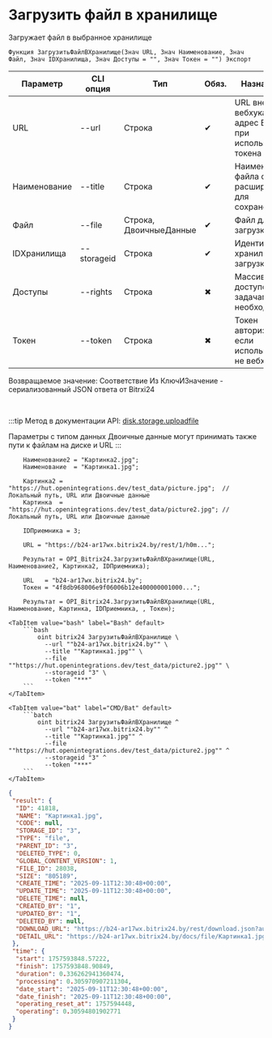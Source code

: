 ﻿---
sidebar_position: 1
description: Загрузить файл в хранилище и другие функции для работы с Bitrix24 в Открытом пакете интеграций - бесплатной open-source библиотеке интеграций для 1С:Предприятие 8, OneScript и CLI
keywords: [1C, 1С, 1С:Предприятие, 1С:Предприятие 8.3, API, Интеграция, Сервисы, Обмен, OneScript, CLI, Bitrix24]
---


# Загрузить файл в хранилище
 Загружает файл в выбранное хранилище



`Функция ЗагрузитьФайлВХранилище(Знач URL, Знач Наименование, Знач Файл, Знач IDХранилища, Знач Доступы = "", Знач Токен = "") Экспорт`

  | Параметр | CLI опция | Тип | Обяз. | Назначение |
  |-|-|-|-|-|
  | URL | --url | Строка | &#x2714; | URL внешнего вебхука или адрес Bitrix24 при использовании токена |
  | Наименование | --title | Строка | &#x2714; | Наименование файла с расширением для сохранения |
  | Файл | --file | Строка, ДвоичныеДанные | &#x2714; | Файл для загрузки |
  | IDХранилища | --storageid | Строка | &#x2714; | Идентификатор хранилища для загрузки |
  | Доступы | --rights | Строка | &#x2716; | Массив доступов по задачам, если необходимо |
  | Токен | --token | Строка | &#x2716; | Токен авторизации, если используется не вебхук |

  
  Возвращаемое значение:   Соответствие Из КлючИЗначение - сериализованный JSON ответа от Bitrxi24

<br/>

:::tip
Метод в документации API: [disk.storage.uploadfile](https://dev.1c-bitrix.ru/rest_help/disk/storage/disk_storage_uploadfile.php)

Параметры с типом данных Двоичные данные могут принимать также пути к файлам на диске и URL
:::
<br/>



```bsl title="Пример использования для 1С:Предприятие/OneScript"
    Наименование2 = "Картинка2.jpg";
    Наименование  = "Картинка1.jpg";

    Картинка2 = "https://hut.openintegrations.dev/test_data/picture.jpg";  // Локальный путь, URL или Двоичные данные
    Картинка  = "https://hut.openintegrations.dev/test_data/picture2.jpg"; // Локальный путь, URL или Двоичные данные

    IDПриемника = 3;

    URL = "https://b24-ar17wx.bitrix24.by/rest/1/h0m...";

    Результат = OPI_Bitrix24.ЗагрузитьФайлВХранилище(URL, Наименование2, Картинка2, IDПриемника);

    URL   = "b24-ar17wx.bitrix24.by";
    Токен = "4f8db968006e9f06006b12e400000001000...";

    Результат = OPI_Bitrix24.ЗагрузитьФайлВХранилище(URL, Наименование, Картинка, IDПриемника, , Токен);
```
    

 <Tabs>
  
    <TabItem value="bash" label="Bash" default>
        ```bash
            oint bitrix24 ЗагрузитьФайлВХранилище \
              --url ""b24-ar17wx.bitrix24.by"" \
              --title ""Картинка1.jpg"" \
              --file ""https://hut.openintegrations.dev/test_data/picture2.jpg"" \
              --storageid "3" \
              --token "***"
        ```
    </TabItem>
  
    <TabItem value="bat" label="CMD/Bat" default>
        ```batch
            oint bitrix24 ЗагрузитьФайлВХранилище ^
              --url ""b24-ar17wx.bitrix24.by"" ^
              --title ""Картинка1.jpg"" ^
              --file ""https://hut.openintegrations.dev/test_data/picture2.jpg"" ^
              --storageid "3" ^
              --token "***"
        ```
    </TabItem>
</Tabs>


```json title="Результат"
{
 "result": {
  "ID": 41818,
  "NAME": "Картинка1.jpg",
  "CODE": null,
  "STORAGE_ID": "3",
  "TYPE": "file",
  "PARENT_ID": "3",
  "DELETED_TYPE": 0,
  "GLOBAL_CONTENT_VERSION": 1,
  "FILE_ID": 28038,
  "SIZE": "805189",
  "CREATE_TIME": "2025-09-11T12:30:48+00:00",
  "UPDATE_TIME": "2025-09-11T12:30:48+00:00",
  "DELETE_TIME": null,
  "CREATED_BY": "1",
  "UPDATED_BY": "1",
  "DELETED_BY": null,
  "DOWNLOAD_URL": "https://b24-ar17wx.bitrix24.by/rest/download.json?auth=c4cdc268006e9f06006b12e40000000100000778be72fde91c524ec606c69941bc6c2a&token=disk%7CaWQ9NDE4MTgmXz1lM1Jvdlg2aXVOV1pyanI1MmxVODQ1MVVUd1JLbXFwTA%3D%3D%7CImRvd25sb2FkfGRpc2t8YVdROU5ERTRNVGdtWHoxbE0xSnZkbGcyYVhWT1YxcHlhbkkxTW14Vk9EUTFNVlZVZDFKTGJYRndUQT09fGM0Y2RjMjY4MDA2ZTlmMDYwMDZiMTJlNDAwMDAwMDAxMDAwMDA3NzhiZTcyZmRlOTFjNTI0ZWM2MDZjNjk5NDFiYzZjMmEi.V%2By6Nvp3H%2FZme99L%2BxuJJ%2Bqj5Q4Nr1boaTyVuS0d3bE%3D",
  "DETAIL_URL": "https://b24-ar17wx.bitrix24.by/docs/file/Картинка1.jpg"
 },
 "time": {
  "start": 1757593848.57222,
  "finish": 1757593848.90849,
  "duration": 0.336262941360474,
  "processing": 0.305970907211304,
  "date_start": "2025-09-11T12:30:48+00:00",
  "date_finish": "2025-09-11T12:30:48+00:00",
  "operating_reset_at": 1757594448,
  "operating": 0.30594801902771
 }
}
```
